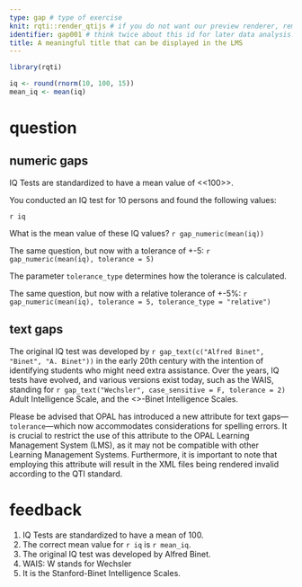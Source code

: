 ```yaml
---
type: gap # type of exercise
knit: rqti::render_qtijs # if you do not want our preview renderer, remove this
identifier: gap001 # think twice about this id for later data analysis!
title: A meaningful title that can be displayed in the LMS
---
```


```r
library(rqti)
```

```r
iq <- round(rnorm(10, 100, 15))
mean_iq <- mean(iq)
```

# question

## numeric gaps

IQ Tests are standardized to have a mean value of <<100>>.

You conducted an IQ test for 10 persons and found the following values: 

`r iq`

What is the mean value of these IQ values? `r gap_numeric(mean(iq))`

The same question, but now with a tolerance of +-5: `r gap_numeric(mean(iq),
tolerance = 5)`

The parameter `tolerance_type` determines how the tolerance is calculated.

The same question, but now with a relative tolerance of +-5%: `r
gap_numeric(mean(iq), tolerance = 5, tolerance_type = "relative")`

## text gaps

The original IQ test was developed by `r gap_text(c("Alfred Binet", "Binet", "A.
Binet"))` in the early 20th century with the intention of identifying students
who might need extra assistance. Over the years, IQ tests have evolved, and
various versions exist today, such as the WAIS, standing for `r
gap_text("Wechsler", case_sensitive = F, tolerance = 2)` Adult Intelligence
Scale, and the <<Stanford>>-Binet Intelligence Scales.

Please be advised that OPAL has introduced a new attribute for text
gaps—`tolerance`—which now accommodates considerations for spelling errors. It
is crucial to restrict the use of this attribute to the OPAL Learning Management
System (LMS), as it may not be compatible with other Learning Management
Systems. Furthermore, it is important to note that employing this attribute will
result in the XML files being rendered invalid according to the QTI standard.

# feedback

1. IQ Tests are standardized to have a mean of 100.
1. The correct mean value for `r iq` is `r mean_iq`.
1. The original IQ test was developed by Alfred Binet.
1. WAIS: W stands for Wechsler
1. It is the Stanford-Binet Intelligence Scales.

<!-- If you prefer specific feedback for correct and incorrect solution, delete
the general feedback section and uncomment everything starting from the next
line:

# feedback+

Nice. (Only displayed when the solution is correct.)

# feedback-

Try again. (Only displayed if the solution is not correct.)
-->
